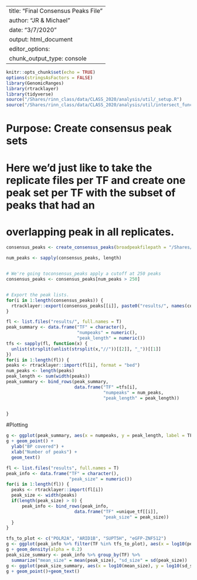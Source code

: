 
---
title: "Final Consensus Peaks File"
author: "JR & Michael"
date: "3/7/2020"
output: html_document
editor_options: 
  chunk_output_type: console
---

```r
knitr::opts_chunk$set(echo = TRUE)
options(stringsAsFactors = FALSE)
library(GenomicRanges)
library(rtracklayer)
library(tidyverse)
source("/Shares/rinn_class/data/CLASS_2020/analysis/util/_setup.R")
source("/Shares/rinn_class/data/CLASS_2020/analysis/util/intersect_functions.R")
```


# Purpose: Create consensus peak sets
# Here we'd just like to take the replicate files per TF and create one peak set per TF with the subset of peaks that had an 
# overlapping peak in all replicates. 

```r

consensus_peaks <- create_consensus_peaks(broadpeakfilepath = "/Shares/rinn_class/data/k562_chip/results/bwa/mergedLibrary/macs/broadPeak")

num_peaks <- sapply(consensus_peaks, length)


# We're going toconsensus_peaks apply a cutoff at 250 peaks
consensus_peaks <- consensus_peaks[num_peaks > 250]


# Export the peak lists.
for(i in 1:length(consensus_peaks)) {
  rtracklayer::export(consensus_peaks[[i]], paste0("results/", names(consensus_peaks)[i], "_consensus_peaks.bed"))
}

```

```r


fl <- list.files("results/", full.names = T)
peak_summary <- data.frame("TF" = character(),
                           "numpeaks" = numeric(), 
                           "peak_length" = numeric())
tfs <- sapply(fl, function(x) {
  unlist(strsplit(unlist(strsplit(x,"//"))[[2]], "_"))[[1]]
})
for(i in 1:length(fl)) {
peaks <- rtracklayer::import(fl[i], format = "bed")
num_peaks <- length(peaks)
peak_length <- sum(width(peaks))
peak_summary <- bind_rows(peak_summary,
                          data.frame("TF" =tfs[i],
                                     "numpeaks" = num_peaks,
                                     "peak_length" = peak_length))


}
```


#Plotting
```r
g <- ggplot(peak_summary, aes(x = numpeaks, y = peak_length, label = TF))
g + geom_point() + 
  ylab("BP covered") +
  xlab("Number of peaks") + 
  geom_text()
```

```r
fl <- list.files("results", full.names = T)
peak_info <- data.frame("TF" = character(),
                        "peak_size" = numeric())
for(i in 1:length(fl)) {
  peaks <- rtracklayer::import(fl[i])
  peak_size <- width(peaks)
  if(length(peak_size) > 0) {
      peak_info <- bind_rows(peak_info,
                          data.frame("TF" =unique_tf[[i]],
                                     "peak_size" = peak_size))
  }
}
```


```r
tfs_to_plot <- c("POLR2A", "ARID1B", "SUPT5H", "eGFP-ZNF512")
g <- ggplot(peak_info %>% filter(TF %in% tfs_to_plot), aes(x = log10(peak_size), fill = TF))
g + geom_density(alpha = 0.2)
peak_size_summary <- peak_info %>% group_by(TF) %>%
  summarize("mean_size" = mean(peak_size), "sd_size" = sd(peak_size))
g <- ggplot(peak_size_summary, aes(x = log10(mean_size), y = log10(sd_size), label = TF))
g + geom_point()+geom_text()
```
